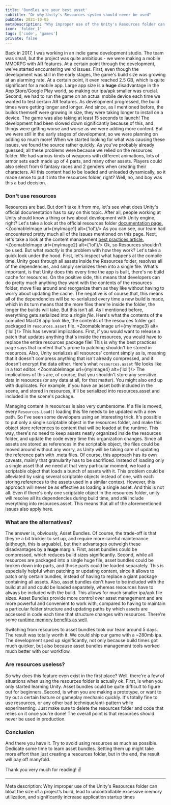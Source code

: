 ```yaml
---
title: 'Bundles are your best asset'
subtitle: "Or why Unity's Resources system should never be used"
pubDate: 2021-10-05
metaDescription: "Why improper use of the Unity's Resources folder can bloat the size of a project’s build, lead to uncontrollable excessive memory utilization, and significantly increase application startup times"
icon: 'folder_1'
tags: ['code', 'games']
private: false
---
```



Back in 2017, I was working in an indie game development studio. The team was small, but the project was quite ambitious - we were making a mobile MMORPG with AR features. At a certain point through the development, we've started encountering weird issues. First, even though the development was still in the early stages, the game's build size was growing at an alarming rate. At a certain point, it even reached 2.5 GB, which is quite significant for a mobile app. Large app size is a **huge** disadvantage in the App Store/Google Play world, so making our ipa/apk smaller was crucial. Second, we had to run the game on an actual mobile device each time we wanted to test certain AR features. As development progressed, the build times were getting longer and longer. And since, as I mentioned before, the builds themself were growing in size, they were taking longer to install on a device. The game was also taking at least 15 seconds to launch! The development had been slowed down significantly because of this, and things were getting worse and worse as we were adding more content. But we were still in the early stages of development, so we were planning on adding so much more! When we started looking for what was causing these issues, we found the source rather quickly. As you've probably already guessed, all these problems were because we relied on the resources folder. We had various kinds of weapons with different animations, lots of armor sets each made up of 4 parts, and many other assets. Players could also select from 6 fantasy races and 2 genders when creating their characters. All this content had to be loaded and unloaded dynamically, so it made sense to put it into the resources folder, right? Well, no, and boy was this a bad decision.

### Don't use resources

Resources are bad. But don't take it from me, let's see what does Unity's official documentation has to say on this topic. After all, people working at Unity should know a thing or two about development with Unity engine, right? Let's take a look at the official resources folder [documentation page.](https://docs.unity3d.com/Manual/BestPracticeUnderstandingPerformanceInUnity6.html)
<ZoomableImage url={myImage1} alt={'lol'}/>
As you can see, our team had encountered pretty much all of the issues mentioned on this page. Next, let's take a look at the content management [best practices article.](https://learn.unity.com/tutorial/assets-resources-and-assetbundles#5c7f8528edbc2a002053b5a7)
<ZoomableImage url={myImage2} alt={'lol'}/>
Ok, so Resources shouldn't be used. But what _exactly_ is the problem with how they work? Let's take a quick look under the hood. First, let's inspect what happens at the compile time. Unity goes through all assets inside the Resources folder, resolves all of the dependencies, and simply serializes them into a single file. What's important, is that Unity does this every time the app is built, there's no build cache for resources. On the positive side, this means that developers can do pretty much anything they want with the contents of the resources folder, move files around and reorganize them as they like without having to worry about updating the cache. The negative is of course that, this means all of the dependencies will be re-serialized every time a new build is made, which in its turn means that the more files there're inside the folder, the longer the builds will take. But this isn't all. As I mentioned before, everything gets serialized into a _single file_. Here's what the contents of the compiled MacOS app look like, the contents of the resources folder got packaged in `resources.asset` file.
<ZoomableImage url={myImage3} alt={'lol'}/>
This has several implications. First, if you would want to release a patch that updates anything that's inside the resources, you would have to replace the entire resources package file! This is why the best practices page says that content that's prone to patching shouldn't be stored in resources. Also, Unity serializes all resources' content simply as is, meaning that it doesn't compress anything that isn't already compressed, and it doesn't encrypt the data either. Here's what `resources.asset` file looks like in a text editor.
<ZoomableImage url={myImage4} alt={'lol'}/>
The implications of this are, of course, that you shouldn't store any sensitive data in resources (or any data at all, for that matter). You might also end up with duplicates. For example, if you have an asset both included in the scene, and stored in resources, it'll be serialized into resources.asset and included in the scene's package.

Managing content in resources is also very cumbersome. If a file is moved, every `Resources.Load()` loading this file needs to be updated with a new path. So I've seen some developers using an interesting trick. It's possible to put only a single scriptable object in the resources folder, and make this object store references to content that will be loaded at the runtime. This way, there's no need to keep assets neatly organized inside the resources folder, and update the code every time this organization changes. Since all assets are stored as references in the scriptable object, the files could be moved around without any worry, as Unity will be taking care of updating the reference path with .meta files. Of course, this approach has its own caveats, mainly that granularity has to be sacrificed. Instead of loading only a single asset that we need at that very particular moment, we load a scriptable object that loads a bunch of assets with it. This problem could be alleviated by using several scriptable objects instead of one, with each storing references to the assets used in a similar context. However, this approach will never be as effective as loading a single asset. And this is not all. Even if there's only one scriptable object in the resources folder, unity will resolve all its dependencies during build time, and _still_ include everything into resources.asset. This means that all of the aforementioned issues also apply here.

### What are the alternatives?

The answer is, obviously, Asset Bundles. Of course, the trade-off is that they're a bit trickier to set up, and require more careful maintenance (although, this is arguable), but their advantages outweigh these disadvantages by a **huge** margin. First, asset bundles could be compressed, which reduces build sizes significantly. Second, while all resources are packaged into a single huge file, asset bundles could be broken down into parts, and those parts could be loaded separately. This is especially helpful when patching or updating content, since it allows to patch only certain bundles, instead of having to replace a giant package containing all assets. Also, asset bundles don't have to be included with the build at all and could be loaded separately, whereas resources have to always be included with the build. This allows for much smaller ipa/apk file sizes. Asset Bundles provide more control over asset management and are more powerful and convenient to work with, compared to having to maintain a particular folder structure and updating paths by which assets are accessed in code each time that structure changes with resources. There're some [runtime memory benefits as well](https://blogs.unity3d.com/2017/04/12/asset-bundles-vs-resources-a-memory-showdown/).

Switching from resources to asset bundles took our team around 5 days. The result was totally worth it. We could ship our game with a ~280mb ipa. The development sped up significantly, not only because build times got much quicker, but also because asset bundles management tools worked much better with our workflow.

### Are resources useless?

So why does this feature even exist in the first place? Well, there're a few of situations when using the resources folder is actually ok. First, is when you only started learning Unity. Asset bundles could be quite difficult to figure out for beginners. Second, is when you are making a prototype, or want to try out a certain feature or gameplay mechanic quickly. It's totally fine to use resources, or any other bad technique/anti-pattern while experimenting. Just make sure to delete the resources folder and code that relies on it once you're done! The overall point is that resources should never be used in production.

### Conclusion

And there you have it. Try to avoid using resources as much as possible. Dedicate some time to learn asset bundles. Setting them up might take more effort than just creating a resources folder, but in the end, the result will pay off manyfold.

Thank you very much for reading! ✌️

---

Meta description:
Why improper use of the Unity's Resources folder can bloat the size of a project’s build, lead to uncontrollable excessive memory utilization, and significantly increase application startup times
